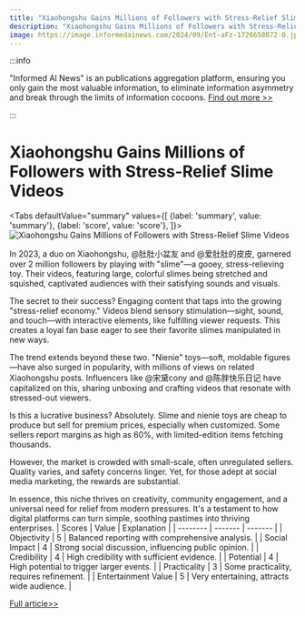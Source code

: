 ```yaml
---
title: "Xiaohongshu Gains Millions of Followers with Stress-Relief Slime Videos"
description: "Xiaohongshu Gains Millions of Followers with Stress-Relief Slime Videos"
image: https://image.informedainews.com/2024/09/Ent-aFz-1726658072-0.jpg
---
```



:::info

"Informed AI News" is an publications aggregation platform, ensuring you only gain the most valuable information, to eliminate information asymmetry and break through the limits of information cocoons.  [Find out more >>](/)

:::

# Xiaohongshu Gains Millions of Followers with Stress-Relief Slime Videos


<Tabs
	defaultValue="summary"
	values={[
	{label: 'summary', value: 'summary'},
	{label: 'score', value: 'score'},
]}>
<TabItem value="summary">
<img
  src="https://image.informedainews.com/2024/09/Ent-aFz-1726658072-0.jpg"
  alt="Xiaohongshu Gains Millions of Followers with Stress-Relief Slime Videos"
/>



In 2023, a duo on Xiaohongshu, @肚肚小盆友 and @爱肚肚的皮皮, garnered over 2 million followers by playing with "slime"—a gooey, stress-relieving toy. Their videos, featuring large, colorful slimes being stretched and squished, captivated audiences with their satisfying sounds and visuals.

The secret to their success? Engaging content that taps into the growing "stress-relief economy." Videos blend sensory stimulation—sight, sound, and touch—with interactive elements, like fulfilling viewer requests. This creates a loyal fan base eager to see their favorite slimes manipulated in new ways.

The trend extends beyond these two. "Nienie" toys—soft, moldable figures—have also surged in popularity, with millions of views on related Xiaohongshu posts. Influencers like @宋黛cony and @陈胖快乐日记 have capitalized on this, sharing unboxing and crafting videos that resonate with stressed-out viewers.

Is this a lucrative business? Absolutely. Slime and nienie toys are cheap to produce but sell for premium prices, especially when customized. Some sellers report margins as high as 60%, with limited-edition items fetching thousands.

However, the market is crowded with small-scale, often unregulated sellers. Quality varies, and safety concerns linger. Yet, for those adept at social media marketing, the rewards are substantial.

In essence, this niche thrives on creativity, community engagement, and a universal need for relief from modern pressures. It's a testament to how digital platforms can turn simple, soothing pastimes into thriving enterprises.
</TabItem>
<TabItem value="score">
	| Scores     | Value   | Explanation |
	| -------- | ------- | ------- |
	| Objectivity  | 5    | Balanced reporting with comprehensive analysis.    |
	| Social Impact | 4     | Strong social discussion, influencing public opinion.    |
	| Credibility    | 4    | High credibility with sufficient evidence.    |
	| Potential    | 4    | High potential to trigger larger events.    |
	| Practicality    | 3    | Some practicality, requires refinement.    |
	| Entertainment Value    | 5    | Very entertaining, attracts wide audience.    |
</TabItem>
</Tabs>

[Full article>>](https://www.36kr.com/p/2952311410925705)
